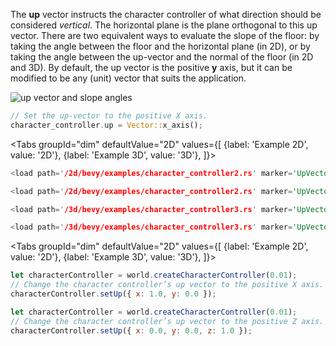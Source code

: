 
The **up** vector instructs the character controller of what direction should be considered _vertical_. The horizontal
plane is the plane orthogonal to this up vector. There are two equivalent ways to evaluate the slope of the floor: by
taking the angle between the floor and the horizontal plane (in 2D), or by taking the angle between the up-vector and
the normal of the floor (in 2D and 3D). By default, the up vector is the positive **y** axis, but it can be modified to
be any (unit) vector that suits the application.

![up vector and slope angles](/img/cct_up_vector.svg)

<rapier>

```rust
// Set the up-vector to the positive X axis.
character_controller.up = Vector::x_axis();
```

</rapier>
<bevy>

<Tabs
groupId="dim"
defaultValue="2D"
values={[
{label: 'Example 2D', value: '2D'},
{label: 'Example 3D', value: '3D'},
]}>
<TabItem value="2D">

```rust
<load path='/2d/bevy/examples/character_controller2.rs' marker='UpVector1' />
```
```rust
<load path='/2d/bevy/examples/character_controller2.rs' marker='UpVector2' />
```

  </TabItem>
  <TabItem value="3D">

```rust
<load path='/3d/bevy/examples/character_controller3.rs' marker='UpVector1' />
```
```rust
<load path='/3d/bevy/examples/character_controller3.rs' marker='UpVector2' />
```

  </TabItem>
</Tabs>

</bevy>
<js>

<Tabs
groupId="dim"
defaultValue="2D"
values={[
{label: 'Example 2D', value: '2D'},
{label: 'Example 3D', value: '3D'},
]}>
<TabItem value="2D">

```js
let characterController = world.createCharacterController(0.01);
// Change the character controller’s up vector to the positive X axis.
characterController.setUp({ x: 1.0, y: 0.0 });
```

  </TabItem>
  <TabItem value="3D">

```js
let characterController = world.createCharacterController(0.01);
// Change the character controller’s up vector to the positive Z axis.
characterController.setUp({ x: 0.0, y: 0.0, z: 1.0 });
```

  </TabItem>
</Tabs>

</js>